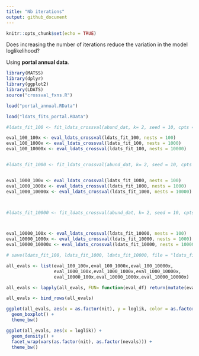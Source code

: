 ```yaml
---
title: "Nb iterations"
output: github_document
---
```


```r
knitr::opts_chunk$set(echo = TRUE)
```

Does increasing the number of iterations reduce the variation in the model loglikelihood?

Using **portal annual data**.

```r

library(MATSS)
library(dplyr)
library(ggplot2)
library(LDATS)
source("crossval_fxns.R")

load("portal_annual.RData")

```


```r

load("ldats_fits_portal.RData")

#ldats_fit_100 <- fit_ldats_crossval(abund_dat, k= 2, seed = 10, cpts = 1, nit = 100, fit_to_train = F)

eval_100_100x <- eval_ldats_crossval(ldats_fit_100, nests = 100)
eval_100_1000x <- eval_ldats_crossval(ldats_fit_100, nests = 1000)
eval_100_10000x <- eval_ldats_crossval(ldats_fit_100, nests = 10000)


#ldats_fit_1000 <- fit_ldats_crossval(abund_dat, k= 2, seed = 10, cpts = 1, nit = 1000, fit_to_train = F)


eval_1000_100x <- eval_ldats_crossval(ldats_fit_1000, nests = 100)
eval_1000_1000x <- eval_ldats_crossval(ldats_fit_1000, nests = 1000)
eval_1000_10000x <- eval_ldats_crossval(ldats_fit_1000, nests = 10000)



#ldats_fit_10000 <- fit_ldats_crossval(abund_dat, k= 2, seed = 10, cpts = 1, nit = 10000, fit_to_train = F)



eval_10000_100x <- eval_ldats_crossval(ldats_fit_10000, nests = 100)
eval_10000_1000x <- eval_ldats_crossval(ldats_fit_10000, nests = 1000)
eval_10000_10000x <- eval_ldats_crossval(ldats_fit_10000, nests = 10000)

# save(ldats_fit_100, ldats_fit_1000, ldats_fit_10000, file = "ldats_fits_portal.RData")

all_evals <- list(eval_100_100x,eval_100_1000x,eval_100_10000x,
                  eval_1000_100x,eval_1000_1000x,eval_1000_10000x,
                  eval_10000_100x,eval_10000_1000x,eval_10000_10000x)

all_evals <- lapply(all_evals, FUN= function(eval_df) return(mutate(eval_df, nevals = nrow(eval_df))))

all_evals <- bind_rows(all_evals)
```

```r

ggplot(all_evals, aes(x = as.factor(nit), y = loglik, color = as.factor(nevals))) +
  geom_boxplot() +
  theme_bw()

ggplot(all_evals, aes(x = loglik)) +
  geom_density() +
  facet_wrap(vars(as.factor(nit), as.factor(nevals))) +
  theme_bw()


```